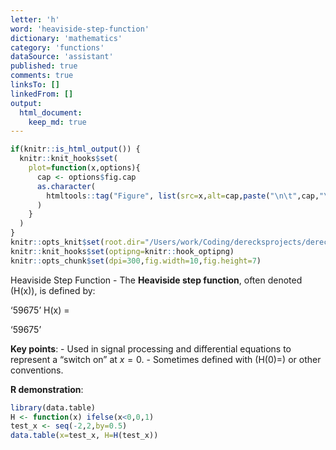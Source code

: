 ```yaml
---
letter: 'h'
word: 'heaviside-step-function'
dictionary: 'mathematics'
category: 'functions'
dataSource: 'assistant'
published: true
comments: true
linksTo: []
linkedFrom: []
output:
  html_document:
    keep_md: true
---
```


```r
if(knitr::is_html_output()) {
  knitr::knit_hooks$set(
    plot=function(x,options){
      cap <- options$fig.cap
      as.character(
        htmltools::tag("Figure", list(src=x,alt=cap,paste("\n\t",cap,"\n",sep="")))
      )
    }
  )
}
knitr::opts_knit$set(root.dir="/Users/work/Coding/derecksprojects/derecksnotes.com-playground/derecksnotes.com/client/src/app/dictionaries/mathematics/definitions")
knitr::knit_hooks$set(optipng=knitr::hook_optipng)
knitr::opts_chunk$set(dpi=300,fig.width=10,fig.height=7)
```

<a id="heaviside-step-function">Heaviside Step Function</a> - The **Heaviside step function**, often denoted \(H(x)\), is defined by:

'59675'
H(x) = \begin{cases}
0, & x < 0, \\
1, & x \ge 0.
\end{cases}
'59675'

**Key points**:
- Used in signal processing and differential equations to represent a “switch on” at $x=0$.
- Sometimes defined with \(H(0)=\tfrac12\) or other conventions.

**R demonstration**:

```r
library(data.table)
H <- function(x) ifelse(x<0,0,1)
test_x <- seq(-2,2,by=0.5)
data.table(x=test_x, H=H(test_x))
```
